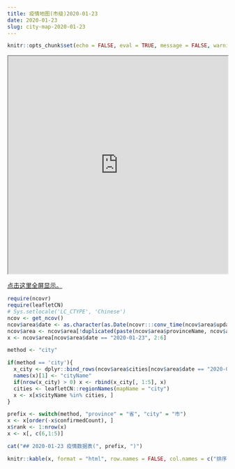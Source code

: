 ```yaml
---
title: 疫情地图(市级)2020-01-23
date: 2020-01-23
slug: city-map-2020-01-23
---
```


```r
knitr::opts_chunk$set(echo = FALSE, eval = TRUE, message = FALSE, warning = FALSE, error = FALSE)
```


<iframe seamless src="https://pzhaonet.github.io/ncov/leaflet/leafmap-city-2020-01-23.html" width="100%" height="500"></iframe>

[点击这里全屏显示。](https://pzhaonet.github.io/ncov/leaflet/leafmap-city-2020-01-23.html)



```r
require(ncovr)
require(leafletCN)
# Sys.setlocale('LC_CTYPE', 'Chinese')
ncov <- get_ncov()
ncov$area$date <- as.character(as.Date(ncovr:::conv_time(ncov$area$updateTime)))
ncov$area <- ncov$area[!duplicated(paste(ncov$area$provinceName, ncov$area$date)), ]
x <- ncov$area[ncov$area$date == "2020-01-23", 2:6]

method <- "city"

if(method == 'city'){
  x_city <- dplyr::bind_rows(ncov$area$cities[ncov$area$date == "2020-01-23"])
  names(x)[1] <- "cityName"
  if(nrow(x_city) > 0) x <- rbind(x_city[, 1:5], x)
  cities <- leafletCN::regionNames(mapName = "city")
  x <- x[x$cityName %in% cities, ]
}

prefix <- switch(method, "province" = "省", "city" = "市")
x <- x[order(-x$confirmedCount), ]
x$rank <- 1:nrow(x)
x <- x[, c(6,1:5)]
```

```r
cat("## 2020-01-23 疫情数据表(", prefix, ")")
```

```r
knitr::kable(x, format = "html", row.names = FALSE, col.names = c("排序", "名称", "确诊", "疑似", "治愈", "死亡"))
```
